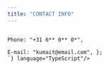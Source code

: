 ```yaml
---
title: "CONTACT INFO"
---
```



<div className="mt-8">
<Code code={`
const {CONTACT_INFO} = {
Name: "Kumait Mustafa",  <br/>
Phone: "+31 6** 0** 0*", <br/>
E-mail: "kumait@email.com", };
`} language="TypeScript"/>
</div>
